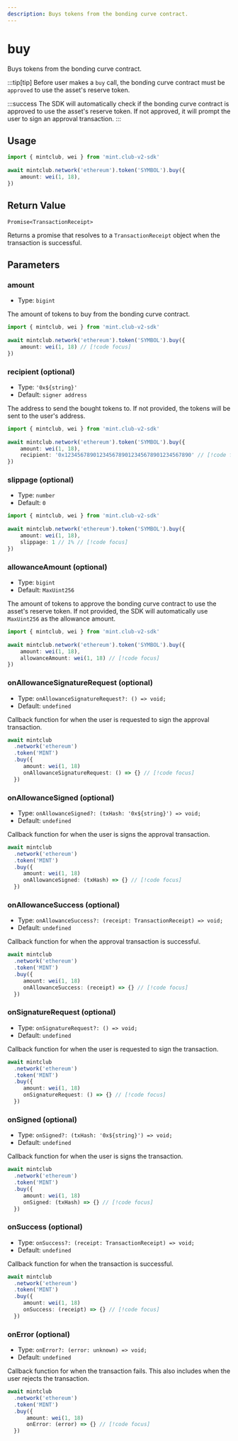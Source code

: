 ```yaml
---
description: Buys tokens from the bonding curve contract.
---
```


# buy 

Buys tokens from the bonding curve contract.

:::tip[tip]
Before user makes a `buy` call, the bonding curve contract must be `approved` to use the asset's reserve token.

:::success
The SDK will automatically check if the bonding curve contract is approved to use the asset's reserve token. If not approved, it will prompt the user to sign an approval transaction. 
:::

## Usage

```ts twoslash [example.ts]
import { mintclub, wei } from 'mint.club-v2-sdk'
 
await mintclub.network('ethereum').token('SYMBOL').buy({
	amount: wei(1, 18),
})
```

## Return Value

`Promise<TransactionReceipt>`

Returns a promise that resolves to a `TransactionReceipt` object when the transaction is successful.


## Parameters


### amount

- Type: `bigint`

The amount of tokens to buy from the bonding curve contract.

```ts twoslash [example.ts]
import { mintclub, wei } from 'mint.club-v2-sdk'
 
await mintclub.network('ethereum').token('SYMBOL').buy({
	amount: wei(1, 18) // [!code focus]
})
```

### recipient (optional)

- Type: `'0x${string}'`
- Default: `signer address`

The address to send the bought tokens to. If not provided, the tokens will be sent to the user's address.

```ts twoslash [example.ts]
import { mintclub, wei } from 'mint.club-v2-sdk'
 
await mintclub.network('ethereum').token('SYMBOL').buy({
	amount: wei(1, 18),
	recipient: '0x1234567890123456789012345678901234567890' // [!code focus]
})
```

### slippage (optional)

- Type: `number`
- Default: `0`


```ts twoslash [example.ts]
import { mintclub, wei } from 'mint.club-v2-sdk'
 
await mintclub.network('ethereum').token('SYMBOL').buy({
	amount: wei(1, 18),
	slippage: 1 // 1% // [!code focus]
})
```

### allowanceAmount (optional)

- Type: `bigint`
- Default: `MaxUint256`

The amount of tokens to approve the bonding curve contract to use the asset's reserve token. If not provided, the SDK will automatically use `MaxUint256` as the allowance amount.

```ts twoslash [example.ts]
import { mintclub, wei } from 'mint.club-v2-sdk'
 
await mintclub.network('ethereum').token('SYMBOL').buy({
	amount: wei(1, 18),
	allowanceAmount: wei(1, 18) // [!code focus]
})
```



### onAllowanceSignatureRequest (optional)

- Type: `onAllowanceSignatureRequest?: () => void;`
- Default: `undefined`

Callback function for when the user is requested to sign the approval transaction.

```ts
await mintclub
  .network('ethereum')
  .token('MINT')
  .buy({
	 amount: wei(1, 18)
	 onAllowanceSignatureRequest: () => {} // [!code focus]
  })
```


### onAllowanceSigned (optional)

- Type: `onAllowanceSigned?: (txHash: '0x${string}') => void;`
- Default: `undefined`


Callback function for when the user is signs the approval transaction.

```ts
await mintclub
  .network('ethereum')
  .token('MINT')
  .buy({
	 amount: wei(1, 18)
	 onAllowanceSigned: (txHash) => {} // [!code focus]
  })
```

### onAllowanceSuccess (optional)

- Type: `onAllowanceSuccess?: (receipt: TransactionReceipt) => void;`
- Default: `undefined`


Callback function for when the approval transaction is successful.

```ts
await mintclub
  .network('ethereum')
  .token('MINT')
  .buy({
     amount: wei(1, 18)
     onAllowanceSuccess: (receipt) => {} // [!code focus]
  })
```


### onSignatureRequest (optional)

- Type: `onSignatureRequest?: () => void;`
- Default: `undefined`

Callback function for when the user is requested to sign the transaction.

```ts
await mintclub
  .network('ethereum')
  .token('MINT')
  .buy({
	 amount: wei(1, 18)
	 onSignatureRequest: () => {} // [!code focus]
  })
```

### onSigned (optional)

- Type: `onSigned?: (txHash: '0x${string}') => void;`
- Default: `undefined`


Callback function for when the user is signs the transaction.

```ts
await mintclub
  .network('ethereum')
  .token('MINT')
  .buy({
	 amount: wei(1, 18)
	 onSigned: (txHash) => {} // [!code focus]
  })
```

### onSuccess (optional)

- Type: `onSuccess?: (receipt: TransactionReceipt) => void;`
- Default: `undefined`


Callback function for when the transaction is successful.

```ts
await mintclub
  .network('ethereum')
  .token('MINT')
  .buy({
     amount: wei(1, 18)
     onSuccess: (receipt) => {} // [!code focus]
  })
```

### onError (optional)

- Type: `onError?: (error: unknown) => void;`
- Default: `undefined`

Callback function for when the transaction fails. This also includes when the user rejects the transaction.

```ts
await mintclub
  .network('ethereum')
  .token('MINT')
  .buy({
	  amount: wei(1, 18)
	  onError: (error) => {} // [!code focus]
  })
```